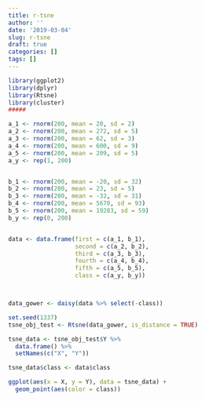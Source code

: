 ```yaml
---
title: r-tsne
author: ''
date: '2019-03-04'
slug: r-tsne
draft: true
categories: []
tags: []
---
```


```r
library(ggplot2)
library(dplyr)
library(Rtsne)
library(cluster)
#####

a_1 <- rnorm(200, mean = 20, sd = 2)
a_2 <- rnorm(200, mean = 272, sd = 5)
a_3 <- rnorm(200, mean = 62, sd = 3)
a_4 <- rnorm(200, mean = 600, sd = 9)
a_5 <- rnorm(200, mean = 209, sd = 5)
a_y <- rep(1, 200)


b_1 <- rnorm(200, mean = -20, sd = 32)
b_2 <- rnorm(200, mean = 23, sd = 5)
b_3 <- rnorm(200, mean = -32, sd = 31)
b_4 <- rnorm(200, mean = 5670, sd = 93)
b_5 <- rnorm(200, mean = 19283, sd = 59)
b_y <- rep(0, 200)


data <- data.frame(first = c(a_1, b_1),
                   second = c(a_2, b_2),
                   third = c(a_3, b_3),
                   fourth = c(a_4, b_4),
                   fifth = c(a_5, b_5),
                   class = c(a_y, b_y))



data_gower <- daisy(data %>% select(-class))

set.seed(1337)
tsne_obj_test <- Rtsne(data_gower, is_distance = TRUE)

tsne_data <- tsne_obj_test$Y %>%
  data.frame() %>%
  setNames(c("X", "Y"))

tsne_data$class <- data$class

ggplot(aes(x = X, y = Y), data = tsne_data) +
  geom_point(aes(color = class))







```

